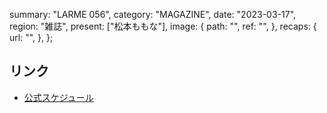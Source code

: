   summary: "LARME 056",
  category: "MAGAZINE",
  date: "2023-03-17",
  region: "雑誌",
  present: ["松本ももな"],
  image: {
    path: "",
    ref: "",
  },
  recaps: {
    url: "",
  },
};

## リンク

- [公式スケジュール](https://takanenonadeshiko.jp/?p=821)
